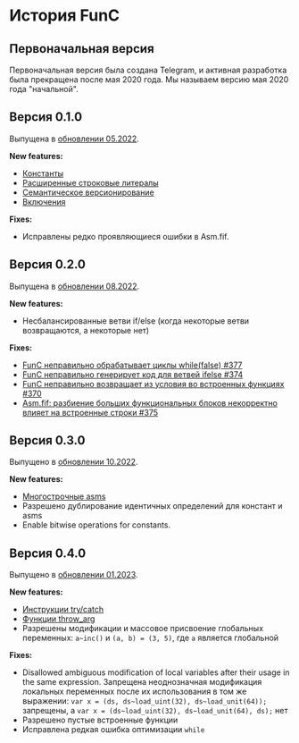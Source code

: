 
# История FunC

## Первоначальная версия

Первоначальная версия была создана Telegram, и активная разработка была прекращена после мая 2020 года.
Мы называем версию мая 2020 года "начальной".

## Версия 0.1.0

Выпущена в [обновлении 05.2022](https://github.com/ton-blockchain/ton/releases/tag/v2022.05).

**New features:**

- [Константы](/v3/documentation/smart-contracts/func/docs/literals_identifiers#constants)
- [Расширенные строковые литералы](/v3/documentation/smart-contracts/func/docs/literals_identifiers#string-literals)
- [Семантическое версионирование](/v3/documentation/smart-contracts/func/docs/compiler_directives#pragma-version)
- [Включения](/v3/documentation/smart-contracts/func/docs/compiler_directives#pragma-version)

**Fixes:**

- Исправлены редко проявляющиеся ошибки в Asm.fif.

## Версия 0.2.0

Выпущена в [обновлении 08.2022](https://github.com/ton-blockchain/ton/releases/tag/v2022.08).

**New features:**

- Несбалансированные ветви if/else (когда некоторые ветви возвращаются, а некоторые нет)

**Fixes:**

- [FunC неправильно обрабатывает циклы while(false) #377](https://github.com/ton-blockchain/ton/issues/377)
- [FunC неправильно генерирует код для ветвей ifelse #374](https://github.com/ton-blockchain/ton/issues/374)
- [FunC неправильно возвращает из условия во встроенных функциях #370](https://github.com/ton-blockchain/ton/issues/370)
- [Asm.fif: разбиение больших функциональных блоков некорректно влияет на встроенные строки #375](https://github.com/ton-blockchain/ton/issues/375)

## Версия 0.3.0

Выпущено в [обновлении 10.2022](https://github.com/ton-blockchain/ton/releases/tag/v2022.10).

**New features:**

- [Многострочные asms](/v3/documentation/smart-contracts/func/docs/functions#multiline-asms)
- Разрешено дублирование идентичных определений для констант и asms
- Enable bitwise operations for constants.

## Версия 0.4.0

Выпущено в [обновлении 01.2023](https://github.com/ton-blockchain/ton/releases/tag/v2023.01).

**New features:**

- [Инструкции try/catch](/v3/documentation/smart-contracts/func/docs/statements#try-catch-statements)
- [Функции throw_arg](/v3/documentation/smart-contracts/func/docs/builtins#throwing-exceptions)
- Разрешены модификации и массовое присвоение глобальных переменных: `a~inc()` и `(a, b) = (3, 5)`, где `a` является глобальной

**Fixes:**

- Disallowed ambiguous modification of local variables after their usage in the same expression. Запрещена неоднозначная модификация локальных переменных после их использования в том же выражении: `var x = (ds, ds~load_uint(32), ds~load_unit(64));` запрещены, а `var x = (ds~load_uint(32), ds~load_unit(64), ds);` нет 
- Разрешено пустые встроенные функции
- Исправлена ​​редкая ошибка оптимизации `while`

<Feedback />

